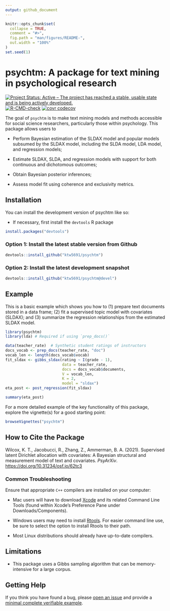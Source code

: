 ```yaml
---
output: github_document
---
```


<!-- README.md is generated from README.Rmd. Please edit that file -->

```r
knitr::opts_chunk$set(
  collapse = TRUE,
  comment = "#>",
  fig.path = "man/figures/README-",
  out.width = "100%"
)
set.seed(1)
```

# psychtm: A package for text mining in psychological research

<!-- badges: start -->
[![Project Status: Active – The project has reached a stable, usable state and is being actively developed.](https://www.repostatus.org/badges/latest/active.svg)](https://www.repostatus.org/#active)
[![R-CMD-check](https://github.com/ktw5691/psychtm/workflows/R-CMD-check/badge.svg)](https://github.com/ktw5691/psychtm/actions)
[![`covr` codecov](https://codecov.io/gh/ktw5691/psychtm/branch/main/graph/badge.svg?token=hpAkicQFxg)](https://codecov.io/gh/ktw5691/psychtm)
<!-- badges: end -->

The goal of `psychtm` is to make text mining models and methods accessible for social science researchers, particularly those within psychology. This package allows users to

-   Perform Bayesian estimation of the SLDAX model and popular models subsumed by the SLDAX model, including the SLDA model, LDA model, and regression models;

-   Estimate SLDAX, SLDA, and regression models with support for both continuous and dichotomous outcomes;

-   Obtain Bayesian posterior inferences;

-   Assess model fit using coherence and exclusivity metrics.

## Installation

You can install the development version of psychtm like so:

-   If necessary, first install the `devtools` R package

``` r
install.packages("devtools")
```

### Option 1: Install the latest stable version from Github

``` r
devtools::install_github("ktw5691/psychtm")
```

### Option 2: Install the latest development snapshot

``` r
devtools::install_github("ktw5691/psychtm@devel")
```

## Example

This is a basic example which shows you how to (1) prepare text documents stored in a data frame; (2) fit a supervised topic model with covariates (SLDAX); and (3) summarize the regression relationships from the estimated SLDAX model.

```r
library(psychtm)
library(lda) # Required if using `prep_docs()`

data(teacher_rate)  # Synthetic student ratings of instructors
docs_vocab <- prep_docs(teacher_rate, "doc")
vocab_len <- length(docs_vocab$vocab)
fit_sldax <- gibbs_sldax(rating ~ I(grade - 1),
                         data = teacher_rate,
                         docs = docs_vocab$documents,
                         V = vocab_len,
                         K = 2,
                         model = "sldax")
eta_post <- post_regression(fit_sldax)
```

```r
summary(eta_post)
```

For a more detailed example of the key functionality of this package, explore the vignette(s) for a good starting point:

``` r
browseVignettes("psychtm")
```

## How to Cite the Package

Wilcox, K. T., Jacobucci, R., Zhang, Z., Ammerman, B. A. (2021). Supervised latent Dirichlet allocation with covariates: A Bayesian structural and measurement model of text and covariates. *PsyArXiv*. <https://doi.org/10.31234/osf.io/62tc3>

### Common Troubleshooting

Ensure that appropriate `C++` compilers are installed on your computer:

-   Mac users will have to download [Xcode](https://apps.apple.com/ca/app/xcode/id497799835?mt=12) and its related Command Line Tools (found within Xcode's Preference Pane under Downloads/Components).

-   Windows users may need to install [Rtools](https://CRAN.R-project.org/bin/windows/Rtools/). For easier command line use, be sure to select the option to install Rtools to their path.

-   Most Linux distributions should already have up-to-date compilers.

## Limitations

-   This package uses a Gibbs sampling algorithm that can be memory-intensive for a large corpus.

## Getting Help

If you think you have found a bug, please [open an  issue](https://github.com/ktw5691/psychtm/issues) and provide a [minimal complete verifiable example](https://stackoverflow.com/help/mcve).
